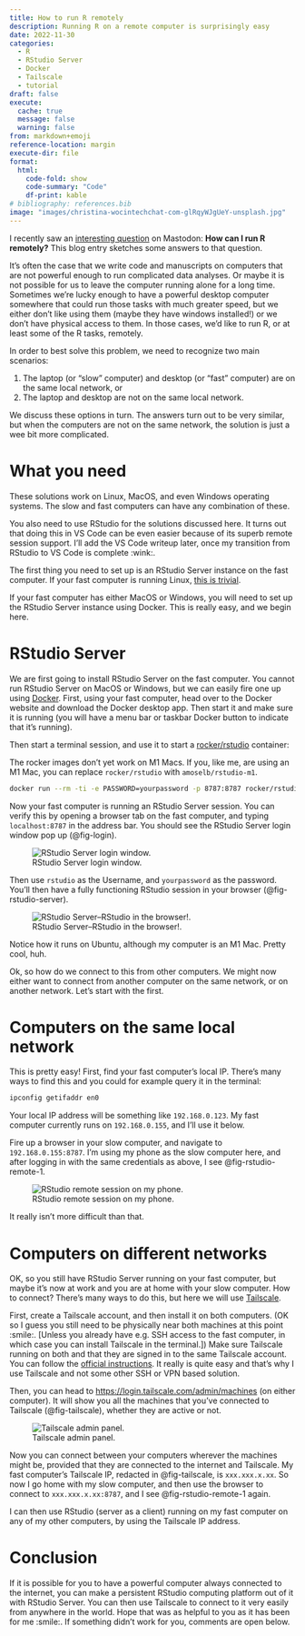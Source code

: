 ```yaml
---
title: How to run R remotely
description: Running R on a remote computer is surprisingly easy
date: 2022-11-30
categories:
  - R
  - RStudio Server
  - Docker
  - Tailscale
  - tutorial
draft: false
execute:
  cache: true
  message: false
  warning: false
from: markdown+emoji
reference-location: margin
execute-dir: file
format:
  html:
    code-fold: show
    code-summary: "Code"
    df-print: kable
# bibliography: references.bib
image: "images/christina-wocintechchat-com-glRqyWJgUeY-unsplash.jpg"
---
```


I recently saw an [interesting question](https://fosstodon.org/@michaelflynn/109445977522188850) on Mastodon: **How can I run R remotely?** This blog entry sketches some answers to that question.

It's often the case that we write code and manuscripts on computers that are not powerful enough to run complicated data analyses. Or maybe it is not possible for us to leave the computer running alone for a long time. Sometimes we're lucky enough to have a powerful desktop computer somewhere that could run those tasks with much greater speed, but we either don't like using them (maybe they have windows installed!) or we don't have physical access to them. In those cases, we'd like to run R, or at least some of the R tasks, remotely. 

In order to best solve this problem, we need to recognize two main scenarios:

1. The laptop (or "slow" computer) and desktop (or "fast" computer) are on the same local network, or
2. The laptop and desktop are not on the same local network.

We discuss these options in turn. The answers turn out to be very similar, but when the computers are not on the same network, the solution is just a wee bit more complicated.

# What you need

These solutions work on Linux, MacOS, and even Windows operating systems. The slow and fast computers can have any combination of these. 

You also need to use RStudio for the solutions discussed here. It turns out that doing this in VS Code can be even easier because of its superb remote session support. I'll add the VS Code writeup later, once my transition from RStudio to VS Code is complete :wink:.

The first thing you need to set up is an RStudio Server instance on the fast computer. If your fast computer is running Linux, [this is trivial](https://posit.co/download/rstudio-server/). 

If your fast computer has either MacOS or Windows, you will need to set up the RStudio Server instance using Docker. This is really easy, and we begin here.

# RStudio Server 

We are first going to install RStudio Server on the fast computer. You cannot run RStudio Server on MacOS or Windows, but we can easily fire one up using [Docker](https://www.docker.com/). First, using your fast computer, head over to the Docker website and download the Docker desktop app. Then start it and make sure it is running (you will have a menu bar or taskbar Docker button to indicate that it's running).

Then start a terminal session, and use it to start a [rocker/rstudio](https://rocker-project.org/) container:

:::{.callout-note .aside}
The rocker images don't yet work on M1 Macs. If you, like me, are using an M1 Mac, you can replace `rocker/rstudio` with `amoselb/rstudio-m1`.
:::

```bash
docker run --rm -ti -e PASSWORD=yourpassword -p 8787:8787 rocker/rstudio
```

Now your fast computer is running an RStudio Server session. You can verify this by opening a browser tab on the fast computer, and typing `localhost:8787` in the address bar. You should see the RStudio Server login window pop up (@fig-login).

![RStudio Server login window.](images/login.png){fig-alt="RStudio Server login window." #fig-login}

Then use `rstudio` as the Username, and `yourpassword` as the password. You'll then have a fully functioning RStudio session in your browser (@fig-rstudio-server).

![RStudio Server--RStudio in the browser!.](images/rstudio-server.png){fig-alt="RStudio Server." #fig-rstudio-server}

Notice how it runs on Ubuntu, although my computer is an M1 Mac. Pretty cool, huh.

Ok, so how do we connect to this from other computers. We might now either want to connect from another computer on the same network, or on another network. Let's start with the first.

# Computers on the same local network

This is pretty easy! First, find your fast computer's local IP. There's many ways to find this and you could for example query it in the terminal:

```bash
ipconfig getifaddr en0
```

Your local IP address will be something like `192.168.0.123`. My fast computer currently runs on `192.168.0.155`, and I'll use it below.

Fire up a browser in your slow computer, and navigate to `192.168.0.155:8787`. I'm using my phone as the slow computer here, and after logging in with the same credentials as above, I see @fig-rstudio-remote-1.

![RStudio remote session on my phone.](images/phone-1.jpg){fig-alt="RStudio remote session on my phone." #fig-rstudio-remote-1}

It really isn't more difficult than that.

# Computers on different networks

OK, so you still have RStudio Server running on your fast computer, but maybe it's now at work and you are at home with your slow computer. How to connect? There's many ways to do this, but here we will use [Tailscale](https://tailscale.com/).

First, create a Tailscale account, and then install it on both computers. (OK so I guess you still need to be physically near both machines at this point :smile:. [Unless you already have e.g. SSH access to the fast computer, in which case you can install Tailscale in the terminal.]) Make sure Tailscale running on both and that they are signed in to the same Tailscale account. You can follow the [official instructions](https://tailscale.com/kb/1017/install/). It really is quite easy and that's why I use Tailscale and not some other SSH or VPN based solution.

Then, you can head to <https://login.tailscale.com/admin/machines> (on either computer). It will show you all the machines that you've connected to Tailscale (@fig-tailscale), whether they are active or not.

![Tailscale admin panel.](images/tailscale-1.png){fig-alt="Tailscale admin panel." #fig-tailscale}

Now you can connect between your computers wherever the machines might be, provided that they are connected to the internet and Tailscale. My fast computer's Tailscale IP, redacted in @fig-tailscale, is `xxx.xxx.x.xx`. So now I go home with my slow computer, and then use the browser to connect to `xxx.xxx.x.xx:8787`, and I see @fig-rstudio-remote-1 again. 

I can then use RStudio (server as a client) running on my fast computer on any of my other computers, by using the Tailscale IP address.

# Conclusion

If it is possible for you to have a powerful computer always connected to the internet, you can make a persistent RStudio computing platform out of it with RStudio Server. You can then use Tailscale to connect to it very easily from anywhere in the world. Hope that was as helpful to you as it has been for me :smile:. If something didn't work for you, comments are open below.